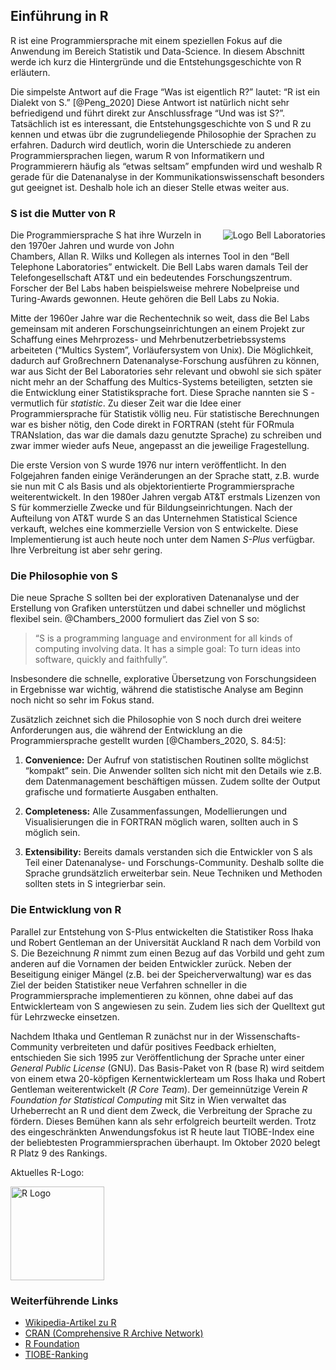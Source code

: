 ## Einführung in R

R ist eine Programmiersprache mit einem speziellen Fokus auf die Anwendung im Bereich Statistik und Data-Science. In diesem Abschnitt werde ich kurz die Hintergründe und die Entstehungsgeschichte von R erläutern.

Die simpelste Antwort auf die Frage "Was ist eigentlich R?" lautet: "R ist ein Dialekt von S." [@Peng_2020] 
Diese Antwort ist natürlich nicht sehr befriedigend und führt direkt zur Anschlussfrage 
"Und was ist S?". Tatsächlich ist es interessant, die Entstehungsgeschichte von S und R zu kennen und etwas übr die zugrundeliegende Philosophie der Sprachen zu erfahren. 
Dadurch wird deutlich, worin die Unterschiede zu anderen Programmiersprachen liegen, warum
R von Informatikern und Programmierern häufig als "etwas seltsam" empfunden wird und weshalb R gerade 
für die Datenanalyse in der Kommunikationswissenschaft besonders gut geeignet ist.
Deshalb hole ich an dieser Stelle etwas weiter aus.

### S ist die Mutter von R

<img src="https://upload.wikimedia.org/wikipedia/en/e/e8/Bell_Labs_logo%2C_1984-1995.png" alt="Logo Bell Laboratories"  style="float: right;margin-left:15px;margin-bottom:15px">
Die Programmiersprache S hat ihre Wurzeln in den 1970er Jahren und wurde von John Chambers, 
Allan R. Wilks und Kollegen als internes Tool in den "Bell Telephone Laboratories" entwickelt.
Die Bell Labs waren damals Teil der Telefongesellschaft AT&T und ein bedeutendes Forschungszentrum. 
Forscher der Bel Labs haben beispielsweise mehrere Nobelpreise und Turing-Awards gewonnen. 
Heute gehören die Bell Labs zu Nokia.

Mitte der 1960er Jahre war die Rechentechnik so weit, dass die Bel Labs gemeinsam mit anderen 
Forschungseinrichtungen an einem Projekt zur Schaffung eines Mehrprozess- und Mehrbenutzerbetriebssystems arbeiteten ("Multics System", Vorläufersystem von Unix). 
Die Möglichkeit, dadurch auf Großrechnern Datenanalyse-Forschung ausführen zu können, war aus Sicht der Bel Laboratories sehr relevant und obwohl sie sich später nicht mehr an der Schaffung des Multics-Systems beteiligten, setzten sie die Entwicklung einer Statistiksprache fort. Diese Sprache nannten sie S - vermutlich für *statistic*.
Zu dieser Zeit war die Idee einer Programmiersprache für Statistik völlig neu. 
Für statistische Berechnungen war es bisher nötig, den Code direkt in FORTRAN (steht für FORmula TRANslation, das war die damals dazu genutzte Sprache) zu schreiben und zwar immer wieder aufs Neue, angepasst an die jeweilige Fragestellung.

Die erste Version von S wurde 1976 nur intern veröffentlicht. In den Folgejahren fanden einige 
Veränderungen an der Sprache statt, z.B. wurde sie nun mit C als Basis und als objektorientierte 
Programmiersprache weiterentwickelt. In den 1980er Jahren vergab AT&T erstmals Lizenzen von S für 
kommerzielle Zwecke und für Bildungseinrichtungen. 
Nach der Aufteilung von AT&T wurde S an das Unternehmen Statistical Science verkauft, welches eine kommerzielle Version von S entwickelte. 
Diese Implementierung ist auch heute noch unter dem Namen *S-Plus* verfügbar.
Ihre Verbreitung ist aber sehr gering.


### Die Philosophie von S

Die neue Sprache S sollten bei der explorativen Datenanalyse und der Erstellung von Grafiken unterstützen 
und dabei schneller und möglichst flexibel sein. 
@Chambers_2000 formuliert das Ziel von S so: 

> “S is a programming language and environment for all kinds of computing involving data. It has a simple goal: To turn ideas into software, quickly and faithfully”.

Insbesondere die schnelle, explorative Übersetzung von Forschungsideen in Ergebnisse war wichtig, während die statistische Analyse am Beginn noch nicht so sehr im Fokus stand.

Zusätzlich zeichnet sich die Philosophie von S noch durch drei weitere Anforderungen aus, die 
während der Entwicklung an die Programmiersprache gestellt wurden [@Chambers_2020, S. 84:5]:

1. **Convenience:** Der Aufruf von statistischen Routinen sollte möglichst "kompakt" sein. Die Anwender sollten sich nicht mit den Details wie z.B. dem Datenmanagement beschäftigen müssen. Zudem sollte der Output grafische und formatierte Ausgaben enthalten.

2. **Completeness:** Alle Zusammenfassungen, Modellierungen und Visualisierungen die in FORTRAN möglich waren, sollten auch in S möglich sein.

3. **Extensibility:** Bereits damals verstanden sich die Entwickler von S als Teil einer Datenanalyse- und 
Forschungs-Community. 
Deshalb sollte die Sprache grundsätzlich erweiterbar sein. Neue Techniken und Methoden sollten stets in S integrierbar sein.


### Die Entwicklung von R

Parallel zur Entstehung von S-Plus entwickelten die Statistiker Ross Ihaka und Robert Gentleman 
an der Universität Auckland R nach dem Vorbild von S. Die Bezeichnung *R* nimmt zum einen Bezug auf das Vorbild und geht zum anderen auf die Vornamen der beiden Entwickler zurück.
Neben der Beseitigung einiger Mängel (z.B. bei der Speicherverwaltung) war es das Ziel der beiden Statistiker neue Verfahren schneller in die Programmiersprache implementieren zu können, ohne dabei auf das Entwicklerteam von S angewiesen zu sein. 
Zudem lies sich der Quelltext gut für Lehrzwecke einsetzen. 

Nachdem Ithaka und Gentleman R zunächst nur in der Wissenschafts-Community verbreiteten und dafür 
positives Feedback erhielten, entschieden Sie sich 1995 zur Veröffentlichung der Sprache unter einer 
*General Public License* (GNU). 
Das Basis-Paket von R (base R) wird seitdem von einem etwa 20-köpfigen Kernentwicklerteam um Ross Ihaka und Robert 
Gentleman weiterentwickelt (*R Core Team*). 
Der gemeinnützige Verein *R Foundation for Statistical Computing* mit Sitz in Wien verwaltet das Urheberrecht an R 
und dient dem Zweck, die Verbreitung der Sprache zu fördern. 
Dieses Bemühen kann als sehr erfolgreich beurteilt werden.
Trotz des eingeschränkten Anwendungsfokus ist R heute laut TIOBE-Index eine der beliebtesten Programmiersprachen überhaupt. Im Oktober 2020 belegt R Platz 9 des Rankings.

Aktuelles R-Logo:

<img src="images/rlogo.svg" alt="R Logo" style="width:150px">

### Weiterführende Links {-}
- [Wikipedia-Artikel zu R](https://de.wikipedia.org/wiki/R_(Programmiersprache))
- [CRAN (Comprehensive R Archive Network)](https://cran.r-project.org/)
- [R Foundation](https://www.r-project.org/foundation/)
- [TIOBE-Ranking](https://www.tiobe.com/tiobe-index/)

